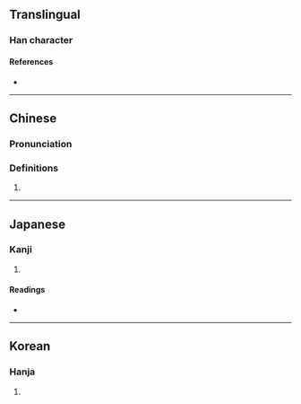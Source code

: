 {{character info/new}}
==Translingual==

===Han character===
{{Han char|rn=86|rad=火|as=14|sn=18|four=|canj=FGCC|ids=⿰火赫}}

====References====
* {{Han ref|kx=0686.020|dkj=19521|dj=1098.230|hdz=32242.150|uh=7200|ud=29184}}

----

==Chinese==
{{zh-forms}}

===Pronunciation===
{{zh-pron
|m=hè
|c=haak1
}}

===Definitions===
{{zh-hanzi}}

# {{rfdef|zh}}

----

==Japanese==

===Kanji===
{{ja-kanji|grade=|rs=火14}}

# {{defn|lang=ja|sort=火14}}

====Readings====
* {{ja-readings|on=かく}}

----

==Korean==

===Hanja===
{{ko-hanja|hangeul=혁|eumhun=|rv=hyeok|mr=hyŏk|y=hyek}}

# {{defn|lang=ko|sort=火14}}